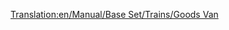 [[Translation:en/Manual/Base Set/Trains/Goods Van]]
{{es/Manual/Base Set/Trains/Vagones|Imagen=
|Nombre=Vagón de Mercancías
|PrecioNormal= € ( £)
|PesoNormal= t
|CapacidadNormal=
|PrecioMono="
|PesoMono= t
|CapacidadMono=
|PrecioMag="
|PesoMag= t
|CapacidadMag=
|Descripción=
}}